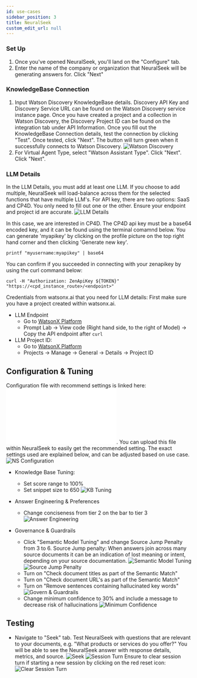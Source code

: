 ```yaml
---
id: use-cases
sidebar_position: 3
title: NeuralSeek
custom_edit_url: null
---
```


### Set Up
1. Once you've opened NeuralSeek, you'll land on the "Configure" tab. 
1. Enter the name of the company or organization that NeuralSeek will be generating answers for. Click "Next"

### KnowledgeBase Connection
1. Input Watson Discovery KnowledgeBase details. Discovery API Key and Discovery Service URL can be found on the Watson Discovery service instance page. Once you have created a project and a collection in Watson Discovery, the Discovery Project ID can be found on the integration tab under API Information. Once you fill out the KnowledgeBase Connection details, test the connection by clicking "Test". Once tested, click "Next". The button will turn green when it successfully connects to Watson Discovery.
![Watson Discovery](./assets/WD.png)
1. For Virtual Agent Type, select "Watson Assistant Type". Click "Next". Click "Next". 


### LLM Details
In the LLM Details, you must add at least one LLM. If you choose to add multiple, NeuralSeek will load-balance across them for the selected functions that have multiple LLM's.
For API key, there are two options: SaaS and CP4D. You only need to fill out one or the other. Ensure your endpoint and project id are accurate.
![LLM Details](./assets/LLMDetails.png)

In this case, we are interested in CP4D. The CP4D api key must be a base64 encoded key, and it can be found using the terminal comamnd below. You can generate 'myapikey' by clicking on the profile picture on the top right hand corner and then clicking 'Generate new key'.
```
printf "myusername:myapikey" | base64
```

You can confirm if you succeeded in connecting with your zenapikey by using the curl command below:
```
curl -H "Authorization: ZenApiKey ${TOKEN}" "https://<cpd_instance_route>/<endpoint>"
```

Credentials from watsonx.ai that you need for LLM details:
First make sure you have a project created within watsonx.ai.
- LLM Endpoint
    - Go to [WatsonX Platform](https://dataplatform.cloud.ibm.com/wx/home?context=wx)
    - Prompt Lab -> View code (Right hand side, to the right of Model) -> Copy the API endpoint after `curl`
- LLM Project ID: 
    - Go to [WatsonX Platform](https://dataplatform.cloud.ibm.com/wx/home?context=wx)
    - Projects -> Manage -> General -> Details -> Project ID

## Configuration & Tuning
Configuration file with recommend settings is linked here: ![Settings File](nsSettings.dat).
You can upload this file within NeuralSeek to easily get the recommended setting. The exact settings used are explained below, and can be adjusted based on use case.
![NS Configuration](./assets/UploadNSConfig.png)

- Knowledge Base Tuning:
    - Set score range to 100%
    - Set snippet size to 650
    ![KB Tuning](./assets/KBTuning.png)

- Answer Engineering & Preferences
    - Change conciseness from tier 2 on the bar to tier 3
    ![Answer Engineering](./assets/AnswerEngineering.png)

- Governance & Guardrails
    - Click "Semantic Model Tuning" and change Source Jump Penalty from 3 to 6. Source Jump penalty: When answers join across many source documents it can be an indication of lost meaning or intent, depending on your source documentation.
    ![Semantic Model Tuning](./assets/SemanticModelTuning.png)
    ![Source Jump Penalty](./assets/SourceJumpPenalty.png)
    - Turn on "Check document titles as part of the Semantic Match"
    - Turn on "Check document URL's as part of the Semantic Match"
    - Turn on "Remove sentences containing hallucinated key words"
    ![Govern & Guardrails](./assets/Governance.png)
    - Change minimum confidence to 30% and include a message to decrease risk of hallucinations
    ![Minimum Confidence](./assets/MinimumConfidence.png)

## Testing
-  Navigate to "Seek" tab. Test NeuralSeek with questions that are relevant to your documents, e.g. "What products or services do you offer?" You will be able to see the NeuralSeek answer with response details, metrics, and source.
![Seek](./assets/Seek.png)
![Session Turn](./assets/sessionturn.png)
Ensure to clear session turn if starting a new session by clicking on the red reset icon:
![Clear Session Turn](./assets/clearsessionturn.png)

